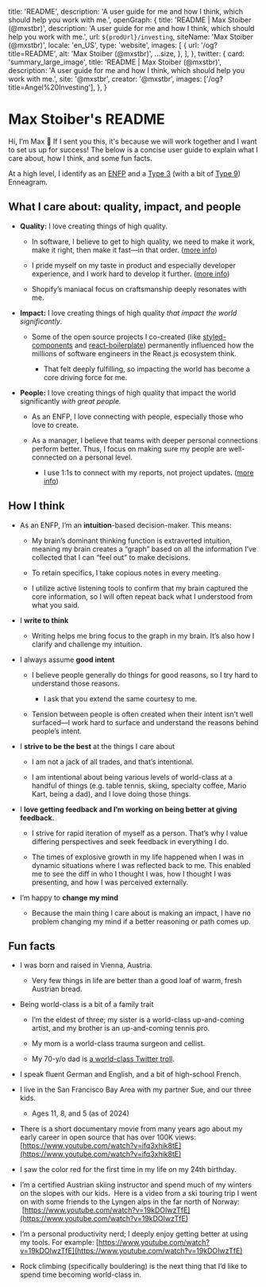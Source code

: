 
  title: 'README',
  description:
    'A user guide for me and how I think, which should help you work with me.',
  openGraph: {
    title: 'README | Max Stoiber (@mxstbr)',
    description:
      'A user guide for me and how I think, which should help you work with me.',
    url: `${prodUrl}/investing`,
    siteName: 'Max Stoiber (@mxstbr)',
    locale: 'en_US',
    type: 'website',
    images: [
      {
        url: '/og?title=README',
        alt: 'Max Stoiber (@mxstbr)',
        ...size,
      },
    ],
  },
  twitter: {
    card: 'summary_large_image',
    title: 'README | Max Stoiber (@mxstbr)',
    description:
      'A user guide for me and how I think, which should help you work with me.',
    site: '@mxstbr',
    creator: '@mxstbr',
    images: ['/og?title=Angel%20Investing'],
  },
}

<Prose>

# Max Stoiber's README

Hi, I’m Max 👋 If I sent you this, it's because we will work together and I want to set us up for success! The below is a concise user guide to explain what I care about, how I think, and some fun facts.

At a high level, I identify as an [ENFP](https://www.16personalities.com/enfp-personality) and a [Type 3](https://www.enneagraminstitute.com/type-3/) (with a bit of [Type 9](https://www.enneagraminstitute.com/type-9/)) Enneagram.

## What I care about: quality, impact, and people

- **Quality:** I love creating things of high quality.

  - In software, I believe to get to high quality, we need to make it work, make it right, then make it fast—in that order. ([more info](https://mxstbr.com/notes/taste#make-it-work-make-it-right-make-it-fastin-that-order))

  - I pride myself on my taste in product and especially developer experience, and I work hard to develop it further. ([more info](https://mxstbr.com/notes/taste))

  - Shopify’s maniacal focus on craftsmanship deeply resonates with me.

- **Impact:** I love creating things of high quality _that impact the world significantly_.

  - Some of the open source projects I co-created (like [styled-components](https://github.com/styled-components/styled-components) and [react-boilerplate](https://github.com/react-boilerplate/react-boilerplate)) permanently influenced how the millions of software engineers in the React.js ecosystem think.

    - That felt deeply fulfilling, so impacting the world has become a core driving force for me.

- **People:** I love creating things of high quality that impact the world significantly _with great people._

  - As an ENFP, I love connecting with people, especially those who love to create.

  - As a manager, I believe that teams with deeper personal connections perform better. Thus, I focus on making sure my people are well-connected on a personal level.

    - I use 1:1s to connect with my reports, not project updates. ([more info](https://mxstbr.com/notes/1-on-1s))

## How I think

- As an ENFP, I’m an **intuition**-based decision-maker. This means:

  - My brain’s dominant thinking function is extraverted intuition, meaning my brain creates a “graph” based on all the information I’ve collected that I can “feel out” to make decisions.

  - To retain specifics, I take copious notes in every meeting.

  - I utilize active listening tools to confirm that my brain captured the core information, so I will often repeat back what I understood from what you said.

- I **write to think**

  - Writing helps me bring focus to the graph in my brain. It’s also how I clarify and challenge my intuition.

- I always assume **good intent**

  - I believe people generally do things for good reasons, so I try hard to understand those reasons.

    - I ask that you extend the same courtesy to me.

  - Tension between people is often created when their intent isn’t well surfaced—I work hard to surface and understand the reasons behind people’s intent.

- I **strive to be the best** at the things I care about

  - I am not a jack of all trades, and that’s intentional.

  - I am intentional about being various levels of world-class at a handful of things (e.g. table tennis, skiing, specialty coffee, Mario Kart, being a dad), and I love doing those things.

- I **love getting feedback and I’m working on being better at giving feedback.**

  - I strive for rapid iteration of myself as a person. That’s why I value differing perspectives and seek feedback in everything I do.

  - The times of explosive growth in my life happened when I was in dynamic situations where I was reflected back to me. This enabled me to see the diff in who I thought I was, how I thought I was presenting, and how I was perceived externally.

- I’m happy to **change my mind**

  - Because the main thing I care about is making an impact, I have no problem changing my mind if a better reasoning or path comes up.

## Fun facts

- I was born and raised in Vienna, Austria.

  - Very few things in life are better than a good loaf of warm, fresh Austrian bread.

- Being world-class is a bit of a family trait

  - I’m the eldest of three; my sister is a world-class up-and-coming artist, and my brother is an up-and-coming tennis pro.

  - My mom is a world-class trauma surgeon and cellist.

  - My 70-y/o dad is [a world-class Twitter troll](https://x.com/stoiber_manfred/status/1675202927051546624/photo/1).

- I speak fluent German and English, and a bit of high-school French.

- I live in the San Francisco Bay Area with my partner Sue, and our three kids.

  - Ages 11, 8, and 5 (as of 2024)

- There is a short documentary movie from many years ago about my early career in open source that has over 100K views: [https://www.youtube.com/watch?v=ifq3xhik8tE](https://www.youtube.com/watch?v=ifq3xhik8tE)

- I saw the color red for the first time in my life on my 24th birthday.

- I’m a certified Austrian skiing instructor and spend much of my winters on the slopes with our kids.  Here is a video from a ski touring trip I went on with some friends to the Lyngen alps in the far north of Norway:  [https://www.youtube.com/watch?v=19kDOIwzTfE](https://www.youtube.com/watch?v=19kDOIwzTfE)

- I’m a personal productivity nerd; I deeply enjoy getting better at using my tools. For example: [https://www.youtube.com/watch?v=19kDOIwzTfE](https://www.youtube.com/watch?v=19kDOIwzTfE)

- Rock climbing (specifically bouldering) is the next thing that I’d like to spend time becoming world-class in.

</Prose>
